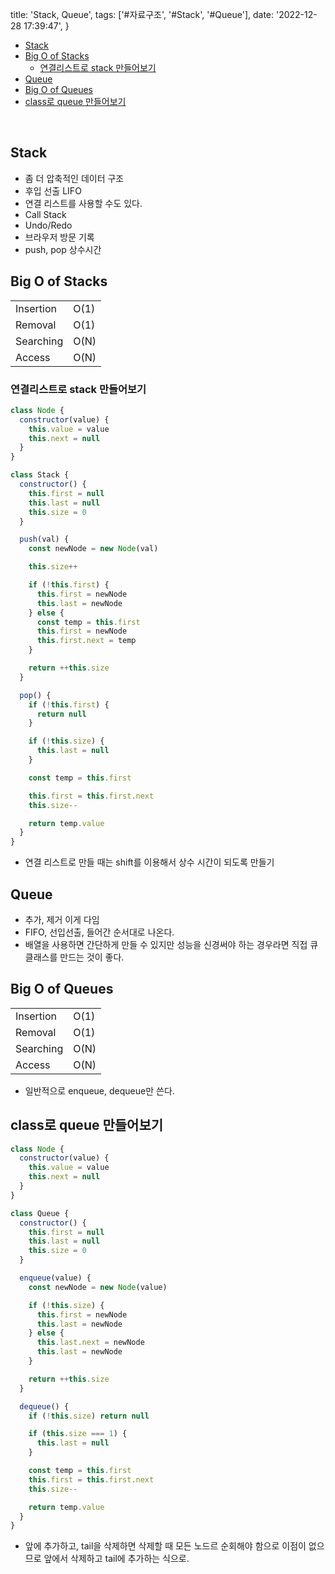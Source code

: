   title: 'Stack, Queue',
  tags: ['#자료구조', '#Stack', '#Queue'],
  date: '2022-12-28 17:39:47',
}

- [Stack](#stack)
- [Big O of Stacks](#big-o-of-stacks)
  - [연결리스트로 stack 만들어보기](#연결리스트로-stack-만들어보기)
- [Queue](#queue)
- [Big O of Queues](#big-o-of-queues)
- [class로 queue 만들어보기](#class로-queue-만들어보기)

<br />

## Stack

- 좀 더 압축적인 데이터 구조
- 후입 선출 LIFO
- 연결 리스트를 사용할 수도 있다.
- Call Stack
- Undo/Redo
- 브라우저 방문 기록
- push, pop 상수시간

## Big O of Stacks

|           |      |
| --------- | ---- |
| Insertion | O(1) |
| Removal   | O(1) |
| Searching | O(N) |
| Access    | O(N) |

### 연결리스트로 stack 만들어보기

```js
class Node {
  constructor(value) {
    this.value = value
    this.next = null
  }
}

class Stack {
  constructor() {
    this.first = null
    this.last = null
    this.size = 0
  }

  push(val) {
    const newNode = new Node(val)

    this.size++

    if (!this.first) {
      this.first = newNode
      this.last = newNode
    } else {
      const temp = this.first
      this.first = newNode
      this.first.next = temp
    }

    return ++this.size
  }

  pop() {
    if (!this.first) {
      return null
    }

    if (!this.size) {
      this.last = null
    }

    const temp = this.first

    this.first = this.first.next
    this.size--

    return temp.value
  }
}
```

- 연결 리스트로 만들 때는 shift를 이용해서 상수 시간이 되도록 만들기

## Queue

- 추가, 제거 이게 다임
- FIFO, 선입선출, 들어간 순서대로 나온다.
- 배열을 사용하면 간단하게 만들 수 있지만 성능을 신경써야 하는 경우라면 직접 큐 클래스를 만드는 것이 좋다.

## Big O of Queues

|           |      |
| --------- | ---- |
| Insertion | O(1) |
| Removal   | O(1) |
| Searching | O(N) |
| Access    | O(N) |

- 일반적으로 enqueue, dequeue만 쓴다.

## class로 queue 만들어보기

```js
class Node {
  constructor(value) {
    this.value = value
    this.next = null
  }
}

class Queue {
  constructor() {
    this.first = null
    this.last = null
    this.size = 0
  }

  enqueue(value) {
    const newNode = new Node(value)

    if (!this.size) {
      this.first = newNode
      this.last = newNode
    } else {
      this.last.next = newNode
      this.last = newNode
    }

    return ++this.size
  }

  dequeue() {
    if (!this.size) return null

    if (this.size === 1) {
      this.last = null
    }

    const temp = this.first
    this.first = this.first.next
    this.size--

    return temp.value
  }
}
```

- 앞에 추가하고, tail을 삭제하면 삭제할 때 모든 노드르 순회해야 함으로 이점이 없으므로 앞에서 삭제하고 tail에 추가하는 식으로.
